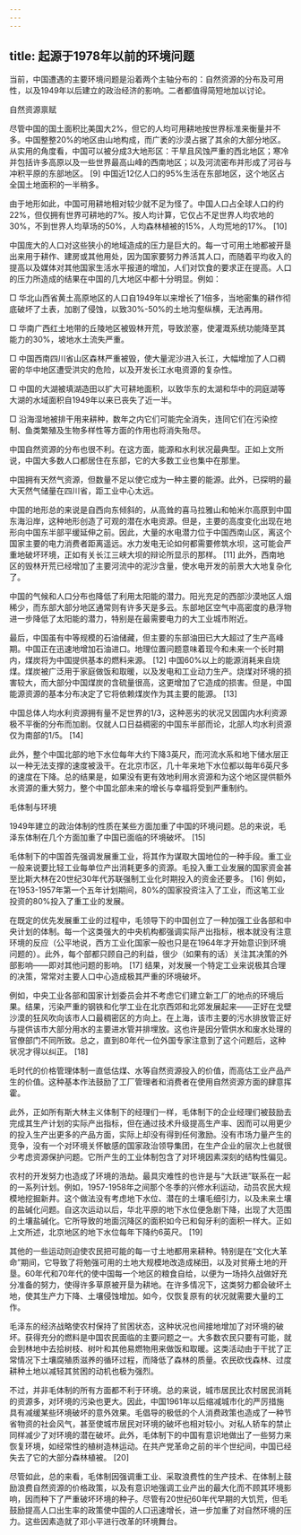 ```yaml
---
---
---
```

title: 起源于1978年以前的环境问题
---




当前，中国遭遇的主要环境问题是沿着两个主轴分布的：自然资源的分布及可用性，以及1949年以后建立的政治经济的影响。二者都值得简短地加以讨论。





自然资源禀赋


尽管中国的国土面积比美国大2%，但它的人均可用耕地按世界标准来衡量并不多。中国整整20%的地区由山地构成，而广袤的沙漠占据了其余的大部分地区。从实用的角度看，中国可以被分成3大地形区：干旱且风蚀严重的西北地区；寒冷并包括许多高原以及一些世界最高山峰的西南地区；以及河流密布并形成了河谷与冲积平原的东部地区。 [9] 中国近12亿人口的95%生活在东部地区，这个地区占全国土地面积的一半稍多。

由于地形如此，中国可用耕地相对较少就不足为怪了。中国人口占全球人口的约22%，但仅拥有世界可耕地的7%。按人均计算，它仅占不足世界人均农地的30%，不到世界人均草场的50%，人均森林植被的15%，人均荒地的17%。 [10]

中国庞大的人口对这些狭小的地域造成的压力是巨大的。每一寸可用土地都被开垦出来用于耕作、建房或其他用处，因为国家要努力养活其人口，而随着平均收入的提高以及媒体对其他国家生活水平报道的增加，人们对饮食的要求正在提高。人口的压力所造成的结果在中国的几大地区中都十分明显。例如：

□ 华北山西省黄土高原地区的人口自1949年以来增长了1倍多，当地密集的耕作彻底破坏了土表，加剧了侵蚀，以致30%-50%的土地沟壑纵横，无法再用。

□ 华南广西红土地带的丘陵地区被毁林开荒，导致淤塞，使灌溉系统功能降至其能力的30%，坡地水土流失严重。

□ 中国西南四川省山区森林严重被毁，使大量泥沙进入长江，大幅增加了人口稠密的华中地区遭受洪灾的危险，以及开发长江水电资源的复杂性。

□ 中国的大湖被填湖造田以扩大可耕地面积，以致华东的太湖和华中的洞庭湖等大湖的水域面积自1949年以来已丧失了近一半。

□ 沿海湿地被排干用来耕种，数年之内它们可能完全消失，连同它们在污染控制、鱼类繁殖及生物多样性等方面的作用也将消失殆尽。

中国自然资源的分布也很不利。在这方面，能源和水利状况最典型。正如上文所说，中国大多数人口都居住在东部，它的大多数工业也集中在那里。

中国拥有天然气资源，但数量不足以使它成为一种主要的能源。此外，已探明的最大天然气储量在四川省，距工业中心太远。

中国的地形总的来说是自西向东倾斜的，从高耸的喜马拉雅山和帕米尔高原到中国东海沿岸，这种地形创造了可观的潜在水电资源。但是，主要的高度变化出现在地形向中国东半部平缓延伸之前。因此，大量的水电潜力位于中国西南山区，离这个国家主要的电力消费者距离遥远。水力发电无论如何都需要修筑水坝，这可能会严重地破坏环境，正如有关长江三峡大坝的辩论所显示的那样。 [11] 此外，西南地区的毁林开荒已经增加了主要河流中的泥沙含量，使水电开发的前景大大地复杂化了。

中国的气候和人口分布也降低了利用太阳能的潜力。阳光充足的西部沙漠地区人烟稀少，而东部大部分地区通常则有许多天是多云。东部地区空气中高密度的悬浮物进一步降低了太阳能的潜力，特别是在最需要电力的大工业城市附近。

最后，中国虽有中等规模的石油储藏，但主要的东部油田已大大超过了生产高峰期。中国正在迅速地增加石油进口。地理位置问题意味着现今和未来一个长时期内，煤炭将为中国提供基本的燃料来源。 [12] 中国60%以上的能源消耗来自烧煤。煤炭被广泛用于家庭做饭和取暖，以及发电和工业动力生产。烧煤对环境的损害较大，而大部分中国煤炭的含硫量很高，这更增加了它造成的损害。但是，中国能源资源的基本分布决定了它将依赖煤炭作为其主要的能源。 [13]

中国总体人均水利资源拥有量不足世界的1/3，这种恶劣的状况又因国内水利资源极不平衡的分布而加剧。仅就人口日益稠密的中国东半部而论，北部人均水利资源仅为南部的1/5。 [14]

此外，整个中国北部的地下水位每年大约下降3英尺，而河流水系和地下储水层正以一种无法支撑的速度被汲干。在北京市区，几十年来地下水位都以每年6英尺多的速度在下降。总的结果是，如果没有更有效地利用水资源和为这个地区提供额外水资源的重大努力，整个中国北部未来的增长与幸福将受到严重制约。





毛体制与环境


1949年建立的政治体制的性质在某些方面加重了中国的环境问题。总的来说，毛泽东体制在几个方面加重了中国已面临的环境破坏。 [15]

毛体制下的中国首先强调发展重工业，将其作为谋取大国地位的一种手段。重工业一般来说要比轻工业每单位产出消耗更多的资源。毛投入重工业发展的国家资金甚至比斯大林在20世纪30年代苏联强制工业化时期投入的资金还要多。 [16] 例如，在1953-1957年第一个五年计划期间，80%的国家投资注入了工业，而这笔工业投资的80%投入了重工业的发展。

在既定的优先发展重工业的过程中，毛领导下的中国创立了一种加强工业各部和中央计划的体制。每一个这类强大的中央机构都强调实际产出指标，根本就没有注意环境的反应（公平地说，西方工业化国家一般也只是在1964年才开始意识到环境问题的）。此外，每个部都只顾自己的利益，很少（如果有的话）关注其决策的外部影响——即对其他问题的影响。 [17] 结果，对发展一个特定工业来说极其合理的决策，常常对主要人口中心造成极其严重的环境破坏。

例如，中央工业各部和国家计划委员会并不考虑它们建立新工厂的地点的环境后果。结果，污染严重的钢铁和化学工业在北京西郊和北郊发展起来——正好在戈壁沙漠的狂风吹向该市人口最稠密区的方向上。在上海，该市主要的污水排放管正好与提供该市大部分用水的主要进水管并排埋放。这也许是因分管供水和废水处理的官僚部门不同所致。总之，直到80年代一位外国专家注意到了这个问题后，这种状况才得以纠正。 [18]

毛时代的价格管理体制一直低估煤、水等自然资源投入的价值，而高估工业产品产生的价值。这种基本作法鼓励了工厂管理者和消费者在使用自然资源方面的肆意挥霍。

此外，正如所有斯大林主义体制下的经理们一样，毛体制下的企业经理们被鼓励去完成其生产计划的实际产出指标，但在通过技术升级提高生产率、因而可以用更少的投入生产出更多的产品方面，实际上却没有得到任何激励。没有市场力量产生的竞争，没有一个对环境关怀敏感的国家政治领导集团，在生产企业的层次上也就很少考虑资源保护问题。它所产生的工业体制包含了对环境因素深刻的结构性偏见。

农村的开发努力也造成了环境的浩劫。最具灾难性的也许是与“大跃进”联系在一起的一系列计划。例如，1957-1958年之间那个冬季的兴修水利运动，动员农民大规模地挖掘新井。这个做法没有考虑地下水位、潜在的土壤毛细引力，以及未来土壤的盐碱化问题。自这次运动以后，华北平原的地下水位便急剧下降，出现了大范围的土壤盐碱化。它所导致的地面沉降区的面积如今已和匈牙利的面积一样大。正如上文所述，北京地区的地下水位每年下降约6英尺。 [19]

其他的一些运动则迫使农民把可能的每一寸土地都用来耕种。特别是在“文化大革命”期间，它导致了将勉强可用的土地大规模地改造成梯田，以及对贫瘠土地的开垦。60年代和70年代的使中国每一个地区的粮食自给，以便为一场持久战做好充分准备的努力，使得许多草原被开垦为耕地。在许多情况下，这类努力都会破坏土地，使其生产力下降、土壤侵蚀增加。如今，仅恢复原有的状况就需要大量的工作。

毛泽东的经济战略使农村保持了贫困状态，这种状况也间接地增加了对环境的破坏。获得充分的燃料是中国农民面临的主要问题之一。大多数农民只要有可能，就会到林地中去拾树枝、树叶和其他易燃物用来做饭和取暖。这类活动由于干扰了正常情况下土壤腐殖质滋养的循环过程，而降低了森林的质量。农民砍伐森林、过度耕种土地以减轻其贫困的动机也极为强烈。

不过，并非毛体制的所有方面都不利于环境。总的来说，城市居民比农村居民消耗的资源多，对环境的污染也更大。因此，中国1961年以后缩减城市化的严厉措施具有减缓某些环境破坏的意外效果。毛倡导的极低的个人消费政策也造成了一种节省物资的社会风气，甚至使城市居民对环境的破坏也相对较小。对私人轿车的禁止同样减少了对环境的潜在破坏。此外，毛体制下的中国有意识地做出了一些努力来恢复环境，如经常性的植树造林运动。在共产党革命之前的半个世纪间，中国已经失去了它的大部分森林植被。 [20]

尽管如此，总的来看，毛体制因强调重工业、采取浪费性的生产技术、在体制上鼓励浪费自然资源的价格政策，以及有意识地强调工业产出的最大化而不顾其环境影响，因而种下了严重破坏环境的种子。尽管有20世纪60年代早期的大饥荒，但毛鼓励提高人口出生率的政策使中国的人口迅速增长，进一步加重了对自然环境的压力。这些因素造就了邓小平进行改革的环境舞台。